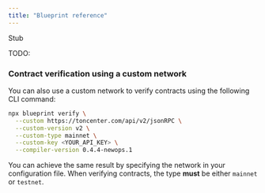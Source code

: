 ```yaml
---
title: "Blueprint reference"
---
```


Stub


TODO:

### Contract verification using a custom network

You can also use a custom network to verify contracts using the following CLI command:

```bash
npx blueprint verify \
  --custom https://toncenter.com/api/v2/jsonRPC \
  --custom-version v2 \
  --custom-type mainnet \
  --custom-key <YOUR_API_KEY> \
  --compiler-version 0.4.4-newops.1
```

You can achieve the same result by specifying the network in your configuration file.
When verifying contracts, the type **must** be either `mainnet` or `testnet`.